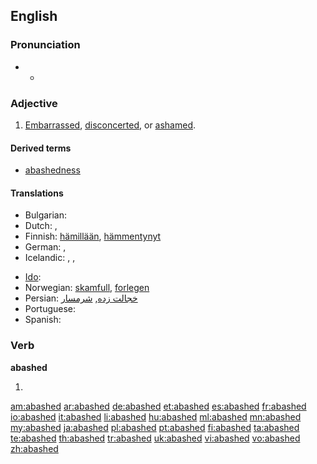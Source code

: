 ==English==

===Pronunciation===
* {{a|RP}}
** {{IPA|/əˈbæʃt/}}

===Adjective===
{{en-adj}}

# [[embarrassed|Embarrassed]], [[disconcerted]], or [[ashamed]].

====Derived terms====
* [[abashedness]]

====Translations====
{{trans-top|embarrassed}}
* Bulgarian: {{t|bg|засрамен, смутен}}
* Dutch: {{t+|nl|beschaamd}}, {{t+|nl|verlegen}}
* Finnish: [[hämillään]], [[hämmentynyt]]
* German: {{t-|de|beschämt}}, {{t+|de|verlegen}}
* Icelandic: {{t|is|vandræðalegur|m}}, {{t|is|vandræðaleg|f}}, {{t|is|vandræðalegt|n}}
{{trans-mid}}
* [[Ido]]: {{t+|io|shamigita|xs=Ido}}
* Norwegian: [[skamfull]], [[forlegen]]
* Persian: [[خجالت زده]], [[شرمسار]]
* Portuguese: {{t+|pt|envergonhado}}
* Spanish: {{t-|es|avergonzado}}
{{trans-bottom}}

===Verb===
'''abashed'''

# {{past of|[[abash]]}}

[[am:abashed]]
[[ar:abashed]]
[[de:abashed]]
[[et:abashed]]
[[es:abashed]]
[[fr:abashed]]
[[io:abashed]]
[[it:abashed]]
[[li:abashed]]
[[hu:abashed]]
[[ml:abashed]]
[[mn:abashed]]
[[my:abashed]]
[[ja:abashed]]
[[pl:abashed]]
[[pt:abashed]]
[[fi:abashed]]
[[ta:abashed]]
[[te:abashed]]
[[th:abashed]]
[[tr:abashed]]
[[uk:abashed]]
[[vi:abashed]]
[[vo:abashed]]
[[zh:abashed]]